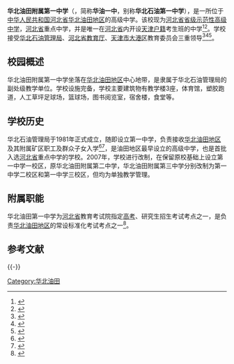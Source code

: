 {{Infobox school
| name = <font color=black>华北油田附属第一中学</font><br />（华北石油第一中学）
| other_name = <font color=black>No.1 Affiliated Middle School of Huabei Oilfield</font>
| image = 
| motto = 
| established = 1981年
| type = [[公立|公立]][[高级中学|高级中学]]<br />[[河北省|河北省]]重点中学<br />[[河北省省级示范性高中名单|河北省省级示范性高级中学]]
| religion = 
| affiliation = 华北石油管理局<br />沧州市教育局石油分局
| district = {{CHN}}[[河北省|河北省]][[华北油田|华北油田地区]]
| grades = 高一/高二/高三
| principal = 张云瑞
| area = 
| dean = 
| college = 
| house = 
| logo = 
| sc = 
| cs = 
| faculty = 200余人
| staff = 
| students = 2000余人
| athletics = 
| conference = 
| colors = 
| mascot = 
| magazine = 
| free_label = 校风
| free_text = 勤奋 朴实 团结 进取
| free_label1 = 学风
| free_text1 = 勤学 好问 求实 创新
| address = {{CHN}}[[河北省|河北省]][[华北油田|华北油田地区]]会战道中段
| website = 
}}

'''华北油田附属第一中学'''（{{lang-en|'''No.1 Affiliated Middle School of Huabei Oilfield'''}}，简称'''华油一中'''，别称'''华北石油第一中学'''），是一所位于[[中华人民共和国|中华人民共和国]][[河北省|河北省]][[华北油田|华北油田地区]]的高级中学。该校现为[[河北省省级示范性高中名单|河北省省级示范性高级中学]]，[[河北省|河北省]]重点中学，并是唯一在[[河北省|河北省]]内开设[[天津市|天津]][[户籍|户籍]]考生班的中学<ref>{{cite web|title=天津市大港区教研室到华油一中指导天津班高考备考|url=http://www.syfj.com.cn/newsInfo.aspx?pkId=20340|access-date=2013-08-13|publisher=华油教育网|archive-url=https://web.archive.org/web/20150513134606/http://www.syfj.com.cn/newsInfo.aspx?pkId=20340|archive-date=2015-05-13|dead-url=yes}}</ref><ref>{{cite web|title=第一中学与天津大学附属中学举行校际合作交流签约仪式|url=http://www.syfj.com.cn/newsInfo.aspx?pkId=27461|date=2017-05-04|publisher=华油教育网}}{{Dead link|date=2019年10月|bot=InternetArchiveBot|fix-attempted=yes}}</ref>。学校接受[[中国石油天然气股份有限公司华北油田分公司|华北石油管理局]]、[[河北省教育厅|河北省教育厅]]、[[天津市|天津市]][[大港区_(天津市)|大港区]]教育委员会三重领导<ref>{{cite web|title=油田矿区部署2017年普通高考工作|url=http://www.syfj.com.cn/newsInfo.aspx?pkId=27598|date=2017-05-25|publisher=华油教育网}}{{Dead link|date=2019年10月|bot=InternetArchiveBot|fix-attempted=yes}}</ref><ref>{{cite web|title=关于做好华北油田矿区2019年高中招生考试工作的通知|url=http://c78223028.aau.scd.wezhan.cn/filedownload/102208|date=2019-06-10|publisher=华油教育网}}</ref><ref>{{cite web|title=关于上报2021年初三应届天津红印户口信息的通知|url=http://www.syfj.com.cn/newsinfo/1038192.html|date=2021-01-04|publisher=华北油田教育网}}</ref>。

== 校园概述 ==
华北油田附属第一中学坐落在[[华北油田|华北油田地区]]中心地带，是隶属于华北石油管理局的副处级教学单位。学校设施完备，学校主要建筑物有教学楼3座，体育馆，塑胶跑道，人工草坪足球场，篮球场，图书阅览室，宿舍楼，食堂等。

== 学校历史 ==
华北石油管理局于1981年正式成立，随即设立第一中学，负责接收[[华北油田|华北油田地区]]及其附属矿区职工及群众子女入学<ref>{{cite web|title=关于做好华北油田矿区2013年高中招生考试工作的通知|url=http://www.syfj.com.cn/newsInfo.aspx?pkId=20347|access-date=2013-08-13|publisher=华北油田教育网|archive-url=https://web.archive.org/web/20150513074550/http://www.syfj.com.cn/newsInfo.aspx?pkId=20347|archive-date=2015-05-13|dead-url=yes}}</ref><ref>{{cite web|title=华北石油管理局文件：华油教培字〔2005〕239|url=http://www.syfj.com.cn/newsInfo.aspx?pkId=688|access-date=2013-08-13|publisher=华北油田教育网|archive-url=https://web.archive.org/web/20150513073736/http://www.syfj.com.cn/newsInfo.aspx?pkId=688|archive-date=2015-05-13|dead-url=yes}}</ref>，是油田地区最早设立的高级中学，也是首批入选[[河北省|河北省]]重点中学的学校。2007年，学校进行改制，在保留原校基础上设立第一中学一校区，原华北油田附属第二中学，华北油田附属第三中学分别改制为第一中学二校区和第一中学三校区，但均为单独教学管理。

== 附属职能 ==
华北油田第一中学为[[河北省|河北省]]教育考试院指定[[普通高等学校招生全国统一考试|高考]]、研究生招生考试考点之一，是负责[[华北油田|华北油田地区]]的常设标准化考试考点之一<ref>{{cite web|title=2013年华北油田普通高校招生考试工作会议召开|url=http://www.syfj.com.cn/newsInfo.aspx?pkId=20506|access-date=2013-08-13|archive-url=https://web.archive.org/web/20150513075552/http://www.syfj.com.cn/newsInfo.aspx?pkId=20506|archive-date=2015-05-13|dead-url=yes}}</ref>。

== 参考文献 ==
{{Reflist|2}}

{{-}}
{{河北省示范性普通高级中学}}
{{华北油田地区行政直属机关及相关业务单位}}

[[Category:华北油田|Category:华北油田]]